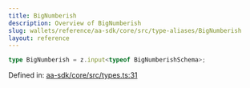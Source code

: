 ```yaml
---
title: BigNumberish
description: Overview of BigNumberish
slug: wallets/reference/aa-sdk/core/src/type-aliases/BigNumberish
layout: reference
---
```


```ts
type BigNumberish = z.input<typeof BigNumberishSchema>;
```

Defined in: [aa-sdk/core/src/types.ts:31](https://github.com/alchemyplatform/aa-sdk/blob/5b9429f0f16dcd4ff822527b8de589e19e88faa7/aa-sdk/core/src/types.ts#L31)
